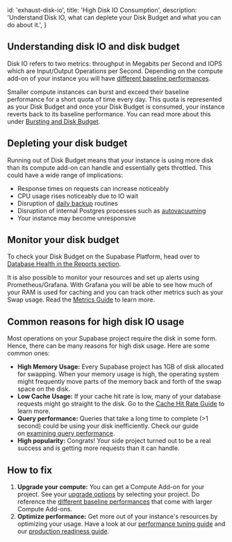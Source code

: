 
  id: 'exhaust-disk-io',
  title: 'High Disk IO Consumption',
  description:
    'Understand Disk IO, what can deplete your Disk Budget and what you can do about it.',
}

## Understanding disk IO and disk budget

Disk IO refers to two metrics: throughput in Megabits per Second and IOPS which are Input/Output Operations per Second. Depending on the compute add-on of your instance you will have [different baseline performances](https://supabase.com/docs/guides/platform/compute-add-ons#disk-io).

Smaller compute instances can burst and exceed their baseline performance for a short quota of time every day. This quota is represented as your Disk Budget and once your Disk Budget is consumed, your instance reverts back to its baseline performance. You can read more about this under [Bursting and Disk Budget](https://supabase.com/docs/guides/platform/compute-add-ons#bursting-and-disk-budget).

## Depleting your disk budget

Running out of Disk Budget means that your instance is using more disk than its compute add-on can handle and essentially gets throttled. This could have a wide range of implications:

- Response times on requests can increase noticeably
- CPU usage rises noticeably due to IO wait
- Disruption of [daily backup](https://supabase.com/docs/guides/platform/backups#daily-backups) routines
- Disruption of internal Postgres processes such as [autovacuuming](https://supabase.com/docs/guides/platform/database-size#vacuum-operations)
- Your instance may become unresponsive

## Monitor your disk budget

To check your Disk Budget on the Supabase Platform, head over to [Database Health in the Reports section](https://supabase.com/dashboard/project/_/reports/database).

It is also possible to monitor your resources and set up alerts using Prometheus/Grafana. With Grafana you will be able to see how much of your RAM is used for caching and you can track other metrics such as your Swap usage. Read the [Metrics Guide](https://supabase.com/docs/guides/platform/metrics) to learn more.

## Common reasons for high disk IO usage

Most operations on your Supabase project require the disk in some form. Hence, there can be many reasons for high disk usage. Here are some common ones:

- **High Memory Usage:** Every Supabase project has 1GB of disk allocated for swapping. When your memory usage is high, the operating system might frequently move parts of the memory back and forth of the swap space on the disk.
- **Low Cache Usage:** If your cache hit rate is low, many of your database requests might go straight to the disk. Go to the [Cache Hit Rate Guide](https://supabase.com/docs/guides/platform/performance#hit-rate) to learn more.
- **Query performance:** Queries that take a long time to complete (>1 second) could be using your disk inefficiently. Check our guide on [examining query performance](https://supabase.com/docs/guides/platform/performance#examining-query-performance).
- **High popularity:** Congrats! Your side project turned out to be a real success and is getting more requests than it can handle.

## How to fix

1. **Upgrade your compute:** You can get a Compute Add-on for your project. See your [upgrade options](https://supabase.com/dashboard/project/_/settings/addons?panel=computeInstance) by selecting your project. Do reference the [different baseline performances](https://supabase.com/docs/guides/platform/compute-add-ons#disk-io) that come with larger Compute Add-ons.
2. **Optimize performance:** Get more out of your instance's resources by optimizing your usage. Have a look at our [performance tuning guide](https://supabase.com/docs/guides/platform/performance#examining-query-performance) and our [production readiness guide](https://supabase.com/docs/guides/platform/going-into-prod#performance).


